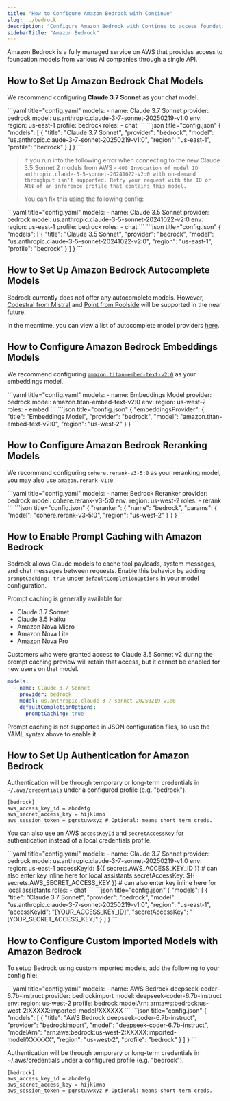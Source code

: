 ```yaml
---
title: "How to Configure Amazon Bedrock with Continue"
slug: ../bedrock
description: "Configure Amazon Bedrock with Continue to access foundation models like Claude 3.7 Sonnet for chat, Titan for embeddings, and Cohere for reranking, with AWS credential authentication"
sidebarTitle: "Amazon Bedrock"
---
```


Amazon Bedrock is a fully managed service on AWS that provides access to foundation models from various AI companies through a single API.

## How to Set Up Amazon Bedrock Chat Models

We recommend configuring **Claude 3.7 Sonnet** as your chat model.

<Tabs>
  <Tab title="YAML">
  ```yaml title="config.yaml"
  models:
    - name: Claude 3.7 Sonnet
      provider: bedrock
      model: us.anthropic.claude-3-7-sonnet-20250219-v1:0
      env:
        region: us-east-1
        profile: bedrock
      roles:
        - chat
  ```
  </Tab>
  <Tab title="JSON">
  ```json title="config.json"
  {
    "models": [
      {
        "title": "Claude 3.7 Sonnet",
        "provider": "bedrock",
        "model": "us.anthropic.claude-3-7-sonnet-20250219-v1:0",
        "region": "us-east-1",
        "profile": "bedrock"
      }
    ]
  }
  ```
  </Tab>
</Tabs>

> If you run into the following error when connecting to the new Claude 3.5 Sonnet 2 models from AWS - `400 Invocation of model ID anthropic.claude-3-5-sonnet-20241022-v2:0 with on-demand throughput isn't supported. Retry your request with the ID or ARN of an inference profile that contains this model.`

> You can fix this using the following config:

<Tabs>
  <Tab title="YAML">
  ```yaml title="config.yaml"
  models:
    - name: Claude 3.5 Sonnet
      provider: bedrock
      model: us.anthropic.claude-3-5-sonnet-20241022-v2:0
      env:
        region: us-east-1
        profile: bedrock
      roles:
        - chat
  ```
  </Tab>
  <Tab title="JSON">
  ```json title="config.json"
  {
    "models": [
      {
        "title": "Claude 3.5 Sonnet",
        "provider": "bedrock",
        "model": "us.anthropic.claude-3-5-sonnet-20241022-v2:0",
        "region": "us-east-1",
        "profile": "bedrock"
      }
    ]
  }
  ```
  </Tab>
</Tabs>

## How to Set Up Amazon Bedrock Autocomplete Models

Bedrock currently does not offer any autocomplete models. However, [Codestral from Mistral](https://mistral.ai/news/codestral-2501/) and [Point from Poolside](https://aws.amazon.com/bedrock/poolside/) will be supported in the near future.

In the meantime, you can view a list of autocomplete model providers [here](../../model-roles/autocomplete.md).

## How to Configure Amazon Bedrock Embeddings Models

We recommend configuring [`amazon.titan-embed-text-v2:0`](https://docs.aws.amazon.com/bedrock/latest/devguide/models.html#amazon.titan-embed-text-v2-0) as your embeddings model.

<Tabs>
  <Tab title="YAML">
  ```yaml title="config.yaml"
  models:
    - name: Embeddings Model
      provider: bedrock
      model: amazon.titan-embed-text-v2:0
      env:
        region: us-west-2
      roles:
        - embed
  ```
  </Tab>
  <Tab title="JSON">
  ```json title="config.json"
  {
    "embeddingsProvider": {
      "title": "Embeddings Model",
      "provider": "bedrock",
      "model": "amazon.titan-embed-text-v2:0",
      "region": "us-west-2"
    }
  }
  ```
  </Tab>
</Tabs>

## How to Configure Amazon Bedrock Reranking Models

We recommend configuring `cohere.rerank-v3-5:0` as your reranking model, you may also use `amazon.rerank-v1:0`.

<Tabs>
  <Tab title="YAML">
  ```yaml title="config.yaml"
  models:
    - name: Bedrock Reranker
      provider: bedrock
      model: cohere.rerank-v3-5:0
      env:
        region: us-west-2
      roles:
        - rerank
  ```
  </Tab>
  <Tab title="JSON">
  ```json title="config.json"
  {
    "reranker": {
      "name": "bedrock",
      "params": {
        "model": "cohere.rerank-v3-5:0",
        "region": "us-west-2"
      }
    }
  }
  ```
  </Tab>
</Tabs>

## How to Enable Prompt Caching with Amazon Bedrock

Bedrock allows Claude models to cache tool payloads, system messages, and chat
messages between requests. Enable this behavior by adding
`promptCaching: true` under `defaultCompletionOptions` in your model
configuration.

Prompt caching is generally available for:

- Claude 3.7 Sonnet
- Claude 3.5 Haiku
- Amazon Nova Micro
- Amazon Nova Lite
- Amazon Nova Pro

Customers who were granted access to Claude 3.5 Sonnet v2 during the prompt
caching preview will retain that access, but it cannot be enabled for new users
on that model.

```yaml title="config.yaml"
models:
  - name: Claude 3.7 Sonnet
    provider: bedrock
    model: us.anthropic.claude-3-7-sonnet-20250219-v1:0
    defaultCompletionOptions:
      promptCaching: true
```

Prompt caching is not supported in JSON configuration files, so use the YAML syntax above to enable it.

## How to Set Up Authentication for Amazon Bedrock

Authentication will be through temporary or long-term credentials in
`~/.aws/credentials` under a configured profile (e.g. "bedrock").

```title="~/.aws/credentials
[bedrock]
aws_access_key_id = abcdefg
aws_secret_access_key = hijklmno
aws_session_token = pqrstuvwxyz # Optional: means short term creds.
```

You can also use an AWS `accessKeyId` and `secretAccessKey` for authentication instead of a local credentials profile.

<Tabs>
  <Tab title="YAML">
  ```yaml title="config.yaml"
  models:
    - name: Claude 3.7 Sonnet
      provider: bedrock
      model: us.anthropic.claude-3-7-sonnet-20250219-v1:0
      env:
        region: us-east-1
        accessKeyId: ${{ secrets.AWS_ACCESS_KEY_ID }} # can also enter key inline here for local assistants
        secretAccessKey: ${{ secrets.AWS_SECRET_ACCESS_KEY }} # can also enter key inline here for local assistants
      roles:
        - chat
  ```
  </Tab>
  <Tab title="JSON">
  ```json title="config.json"
  {
    "models": [
      {
        "title": "Claude 3.7 Sonnet",
        "provider": "bedrock",
        "model": "us.anthropic.claude-3-7-sonnet-20250219-v1:0",
        "region": "us-east-1",
        "accessKeyId": "[YOUR_ACCESS_KEY_ID]",
        "secretAccessKey": "[YOUR_SECRET_ACCESS_KEY]" 
      }
    ]
  }
  ```
  </Tab>
</Tabs>

## How to Configure Custom Imported Models with Amazon Bedrock

To setup Bedrock using custom imported models, add the following to your config file:

<Tabs>
  <Tab title="YAML">
  ```yaml title="config.yaml"
  models:
    - name: AWS Bedrock deepseek-coder-6.7b-instruct
      provider: bedrockimport
      model: deepseek-coder-6.7b-instruct
      env:
        region: us-west-2
        profile: bedrock
        modelArn: arn:aws:bedrock:us-west-2:XXXXX:imported-model/XXXXXX
  ```
  </Tab>
  <Tab title="JSON">
  ```json title="config.json"
  {
    "models": [
      {
        "title": "AWS Bedrock deepseek-coder-6.7b-instruct",
        "provider": "bedrockimport",
        "model": "deepseek-coder-6.7b-instruct",
        "modelArn": "arn:aws:bedrock:us-west-2:XXXXX:imported-model/XXXXXX", 
        "region": "us-west-2",
        "profile": "bedrock"
      }
    ]
  }
  ```
  </Tab>
</Tabs>

Authentication will be through temporary or long-term credentials in
~/.aws/credentials under a configured profile (e.g. "bedrock").

```title="~/.aws/credentials
[bedrock]
aws_access_key_id = abcdefg
aws_secret_access_key = hijklmno
aws_session_token = pqrstuvwxyz # Optional: means short term creds.
```
